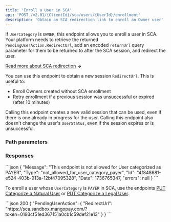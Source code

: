 ```yaml
---
title: 'Enroll a User in SCA'
api: 'POST /v2.01/{ClientId}/sca/users/{UserId}/enrollment'  
description: 'Obtain an SCA redirection link to enroll an Owner user'
---
```





If `UserCategory` is `OWNER`, this endpoint allows you to enroll a user in SCA. Your platform needs to retrieve the returned `PendingUserAction.RedirectUrl`, add an encoded `returnUrl` query parameter for them to be returned to after the SCA session, and redirect the user.

[Read more about SCA redirection](/guides/sca/session) **&rarr;**

You can use this endpoint to obtain a new session `RedirectUrl`. This is useful to: 
- Enroll Owners created without SCA enrollment
- Retry enrollment if a previous session was unsuccessful or expired (after 10 minutes)

Calling this endpoint creates a new valid session that can be used, even if there is one already in progress for the user. Calling this endpoint also doesn't change the user's `UserStatus`, even if the session expires or is unsuccessful.

### Path parameters

<UserId />  

### Responses  

<AccordionGroup>

<Accordion title="200">  

<PendingUserActionResponse />  

</Accordion>

</AccordionGroup> 

<AccordionGroup>

<Accordion title="400 - Endpoint not allowed if category is PAYER">
```json 
{
    "Message": "This endpoint is not allowed for User categorized as PAYER",
    "Type": "not_allowed_for_user_category_payer",
    "Id": "4f848681-e524-403b-913a-12bf47095328",
    "Date": 1736765347,
    "errors": null
}
```

To enroll a user whose `UserCategory` is `PAYER` in SCA, use the endpoints [PUT Categorize a Natural User](/api-reference/users/categorize-natural-user) or [PUT Categorize a Legal User](/api-reference/users/categorize-legal-user).
</Accordion>

</AccordionGroup>

<ResponseExample>  
```json 200
{
    "PendingUserAction": {
        "RedirectUrl": "https://sca.sandbox.mangopay.com/?token=0193cf51ed367151a0cb1c59def21e13"
    }
}
```
</ResponseExample>  

<RequestExample>  
<RestPostNoBody/>
</RequestExample>